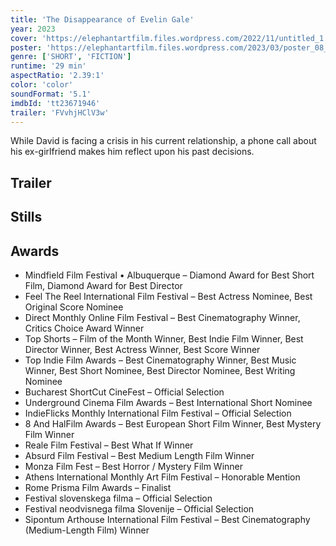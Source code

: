 ```yaml
---
title: 'The Disappearance of Evelin Gale'
year: 2023
cover: 'https://elephantartfilm.files.wordpress.com/2022/11/untitled_1.59.1.png'
poster: 'https://elephantartfilm.files.wordpress.com/2023/03/poster_08_final_3-2.png'
genre: ['SHORT', 'FICTION']
runtime: '29 min'
aspectRatio: '2.39:1'
color: 'color'
soundFormat: '5.1'
imdbId: 'tt23671946'
trailer: 'FVvhjHClV3w'
---
```



While David is facing a crisis in his current relationship, a phone call about his ex-girlfriend makes him reflect upon his past decisions.

<h2>Trailer</h2>
<YouTube id={frontmatter.trailer} class="mx-auto my-6" />


<h2>Stills</h2>

<h2>Awards</h2>

- Mindfield Film Festival • Albuquerque – Diamond Award for Best Short Film, Diamond Award for Best Director
- Feel The Reel International Film Festival – Best Actress Nominee, Best Original Score Nominee
- Direct Monthly Online Film Festival – Best Cinematography Winner, Critics Choice Award Winner
- Top Shorts – Film of the Month Winner, Best Indie Film Winner, Best Director Winner, Best Actress Winner, Best Score Winner
- Top Indie Film Awards – Best Cinematography Winner, Best Music Winner, Best Short Nominee, Best Director Nominee, Best Writing Nominee
- Bucharest ShortCut CineFest – Official Selection
- Underground Cinema Film Awards – Best International Short Nominee
- IndieFlicks Monthly International Film Festival – Official Selection
- 8 And HalFilm Awards – Best European Short Film Winner, Best Mystery Film Winner
- Reale Film Festival – Best What If Winner
- Absurd Film Festival – Best Medium Length Film Winner
- Monza Film Fest – Best Horror / Mystery Film Winner
- Athens International Monthly Art Film Festival – Honorable Mention
- Rome Prisma Film Awards – Finalist
- Festival slovenskega filma – Official Selection
- Festival neodvisnega filma Slovenije – Official Selection
- Sipontum Arthouse International Film Festival – Best Cinematography (Medium-Length Film) Winner
